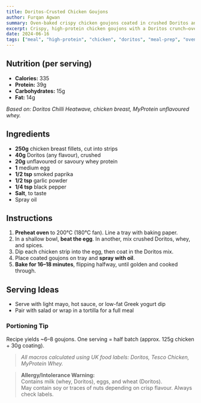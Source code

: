 ```yaml
---
title: Doritos-Crusted Chicken Goujons
author: Furqan Agwan
summary: Oven-baked crispy chicken goujons coated in crushed Doritos and seasoned whey protein. High-protein, bold flavour, great for meal prep or dipping.
excerpt: Crispy, high-protein chicken goujons with a Doritos crunch—oven-baked, meal-prep ready, and ridiculously good.
date: 2024-06-16
tags: ["meal", "high-protein", "chicken", "doritos", "meal-prep", "oven-baked"]
---
```


## Nutrition (per serving)

- **Calories:** 335  
- **Protein:** 39g  
- **Carbohydrates:** 15g  
- **Fat:** 14g  

_Based on: Doritos Chilli Heatwave, chicken breast, MyProtein unflavoured whey._

## Ingredients

- **250g** chicken breast fillets, cut into strips  
- **40g** Doritos (any flavour), crushed  
- **20g** unflavoured or savoury whey protein  
- **1** medium egg  
- **1/2 tsp** smoked paprika  
- **1/2 tsp** garlic powder  
- **1/4 tsp** black pepper  
- **Salt**, to taste  
- Spray oil

## Instructions

1. **Preheat oven** to 200°C (180°C fan). Line a tray with baking paper.
2. In a shallow bowl, **beat the egg**. In another, mix crushed Doritos, whey, and spices.
3. Dip each chicken strip into the egg, then coat in the Doritos mix.
4. Place coated goujons on tray and **spray with oil**.
5. **Bake for 16–18 minutes**, flipping halfway, until golden and cooked through.

## Serving Ideas

- Serve with light mayo, hot sauce, or low-fat Greek yogurt dip
- Pair with salad or wrap in a tortilla for a full meal

### Portioning Tip

Recipe yields ~6–8 goujons. One serving = half batch (approx. 125g chicken + 30g coating).

> _All macros calculated using UK food labels: Doritos, Tesco Chicken, MyProtein Whey._

> **Allergy/Intolerance Warning:**  
> Contains milk (whey, Doritos), eggs, and wheat (Doritos).  
> May contain soy or traces of nuts depending on crisp flavour. Always check labels.
